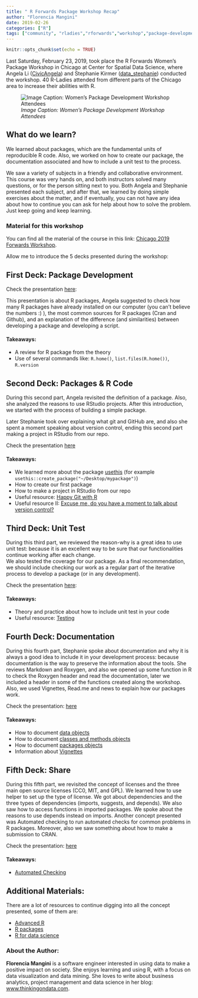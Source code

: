 ```yaml
---
title: " R Forwards Package Workshop Recap"
author: "Florencia Mangini"
date: 2019-02-26
categories: ["R"]
tags: ["community", "rladies","rforwards","workshop","package-development"]
---
```


```r
knitr::opts_chunk$set(echo = TRUE)
```

Last Saturday, February 23, 2019, took place the R Forwards Women's Package Workshop in Chicago at Center for Spatial Data Science, where Angela Li ([CivicAngela](https://twitter.com/CivicAngela)) and Stephanie Kirmer ([data_stephanie](https://twitter.com/data_stephanie)) conducted the workshop. 40 R-Ladies attended from different parts of the Chicago area to increase their abilities with R.    
  
![*Image Caption: Women's Package Development Workshop Attendees*](https://pbs.twimg.com/media/D0HzZViWkAAv-za.jpg)

## What do we learn?  
  
We learned about packages, which are the fundamental units of reproducible R code. Also, we worked on how to create our package, the documentation associated and how to include a unit test to the process.  
  
We saw a variety of subjects in a friendly and collaborative environment. This course was very hands on, and both instructors solved many questions, or for the person sitting next to you. Both Angela and Stephanie presented each subject, and after that, we learned by doing simple exercises about the matter, and if eventually, you can not have any idea about how to continue you can ask for help about how to solve the problem. Just keep going and keep learning.    

### Material for this workshop    
  
You can find all the material of the course in this link: [Chicago 2019 Forwards Workshop](https://github.com/forwards/workshops/tree/master/Chicago2019).  
  
  
Allow me to introduce the 5 decks presented during the workshop:  
  
  
## First Deck: Package Development  
  
Check the presentation [here](https://docs.google.com/presentation/d/1DhOqaIumkwzbdglnyugoe53f63pFkQdQwgIdZpmEOok/edit#slide=id.p4):   
  
This presentation is about R packages, Angela suggested to check how many R packages have already installed on our computer (you can't believe the numbers :) ), the most common sources for R packages (Cran and Github), and an explanation of the difference (and similarities) between developing a package and developing a script.   
    
#### Takeaways:    
  
* A review for R package from the theory    
* Use of several commands like: `R.home()`, `list.files(R.home())`, `R.version`      
  
## Second Deck: Packages & R Code  
  
During this second part, Angela revisited the definition of a package. Also, she analyzed the reasons to use RStudio projects. After this introduction, we started with the process of building a simple package.   
  
Later Stephanie took over explaining what git and GitHub are, and also she spent a moment speaking about version control, ending this second part making a project in RStudio from our repo.  
  
Check the presentation [here](https://docs.google.com/presentation/d/1zFSArrDtVKNKvu5ZNZ6E4v64f-P7xy8x4-9c4c_B_cY/edit#slide=id.p1)  
  
#### Takeaways:    
  
* We learned more about the package [usethis](https://github.com/r-lib/usethis) (for example `usethis::create_package("~/Desktop/mypackage")`)    
* How to create our first package   
* How to make a project in RStudio from our repo   
* Useful resource: [Happy Git with R](https://happygitwithr.com)   
* Useful resource II: [Excuse me, do you have a moment to talk about version control?](https://peerj.com/preprints/3159/)  
  
## Third Deck: Unit Test  
  
During this third part, we reviewed the reason-why is a great idea to use unit test: because it is an excellent way to be sure that our functionalities continue working after each change.   
We also tested the coverage for our package. As a final recommendation, we should include checking our work as a regular part of the iterative process to develop a package (or in any development).     
  
Check the presentation [here](https://docs.google.com/presentation/d/1-UfFgts0RXOw8VOtEvGv3iMC8rcI7g2QDRhL1MJFk6A/edit#slide=id.p1):   
  
#### Takeaways:    
  
* Theory and practice about how to include unit test in your code  
* Useful resource: [Testing](http://r-pkgs.had.co.nz/tests.html)   
  
## Fourth Deck: Documentation  
  
During this fourth part, Stephanie spoke about documentation and why it is always a good idea to include it in your development process: because documentation is the way to preserve the information about the tools.  She reviews Markdown and Roxygen, and also we opened up some function in R to check the Roxygen header and read the documentation, later we included a header in some of the functions created along the workshop. Also, we used Vignettes, Read.me and news to explain how our packages work.  
  
Check the presentation: [here](https://docs.google.com/presentation/d/1f_uW09RVRF-Bu0kkVCHtB9OYYWxSjngtxcZ8ZvTquSU/edit#slide=id.p1)      
  
#### Takeaways:    
  
* How to document [data objects](http://r-pkgs.had.co.nz/data.html#documenting-data)     
* How to document [classes and methods objects](http://r-pkgs.had.co.nz/man.html#man-classes)     
* How to document [packages objects](http://r-pkgs.had.co.nz/man.html#man-packages)    
* Information about [Vignettes](http://r-pkgs.had.co.nz/vignettes.html)    
  
## Fifth Deck: Share  
  
During this fifth part, we revisited the concept of licenses and the three main open source licenses (CC0, MIT, and GPL). We learned how to use helper to set up the type of license. We got about dependencies and the three types of dependencies (imports, suggests, and depends). We also saw how to access functions in imported packages. We spoke about the reasons to use depends instead on imports. Another concept presented was Automated checking to run automated checks for common problems in R packages. Moreover, also we saw something about how to make a submission to CRAN.    
  
Check the presentation: [here](https://docs.google.com/presentation/d/17kkDKmcR8BiEo-5aoOkVHcfmOzqp87dR8gy3BwygkD4/edit#slide=id.p1)    
  
#### Takeaways:    
  
* [Automated Checking](http://r-pkgs.had.co.nz/check.html)  
  
## Additional Materials:  
  
There are a lot of resources to continue digging into all the concept presented, some of them are:    
  
* [Advanced R](https://adv-r.hadley.nz)    
* [R packages](http://r-pkgs.had.co.nz)  
* [R for data science](https://r4ds.had.co.nz)    
  
  
### About the Author:  
  
**Florencia Mangini** is a software engineer interested in using data to make a positive impact on society. She enjoys learning and using R, with a focus on data visualization and data mining.
She loves to write about business analytics, project management and data science in her blog: [www.thinkingondata.com](http://www.thinkingondata.com/). 